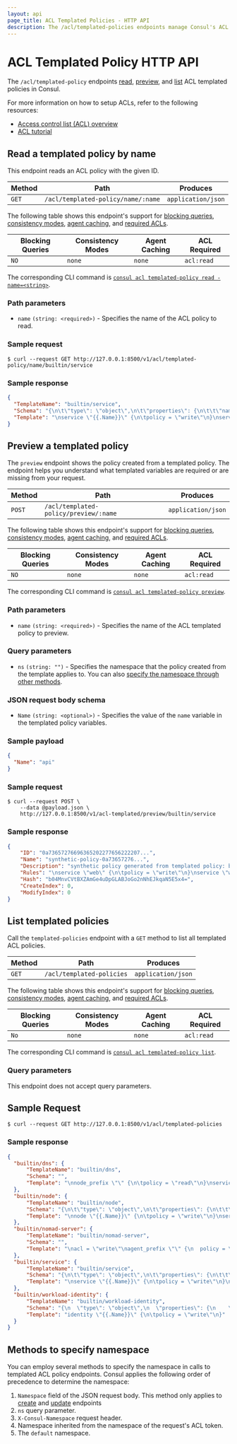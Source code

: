 ```yaml
---
layout: api
page_title: ACL Templated Policies - HTTP API
description: The /acl/templated-policies endpoints manage Consul's ACL templated policies.
---
```


# ACL Templated Policy HTTP API

The `/acl/templated-policy` endpoints [read](#read-a-templated-policy-by-name),
[preview](#preview-a-templated-policy), and [list](#list-templated-policies) ACL templated policies in Consul.

For more information on how to setup ACLs, refer to the following resources: 

- [Access control list (ACL) overview](/consul/docs/security/acl)
- [ACL tutorial](/consul/tutorials/security/access-control-setup-production)

## Read a templated policy by name

This endpoint reads an ACL policy with the given ID.

| Method | Path                     | Produces           |
| ------ | ------------------------ | ------------------ |
| `GET`  | `/acl/templated-policy/name/:name` | `application/json` |

The following table shows this endpoint's support for
[blocking queries](/consul/api-docs/features/blocking),
[consistency modes](/consul/api-docs/features/consistency),
[agent caching](/consul/api-docs/features/caching), and
[required ACLs](/consul/api-docs/api-structure#authentication).

| Blocking Queries | Consistency Modes | Agent Caching | ACL Required |
| ---------------- | ----------------- | ------------- | ------------ |
| `NO`            | `none`             | `none`        | `acl:read`   |

The corresponding CLI command is [`consul acl templated-policy read -name=<string>`](/consul/commands/acl/templated-policy/read#name).

### Path parameters

- `name` `(string: <required>)` - Specifies the name of the ACL policy to read.

### Sample request

```shell-session
$ curl --request GET http://127.0.0.1:8500/v1/acl/templated-policy/name/builtin/service
```

### Sample response

```json
{
  "TemplateName": "builtin/service",
  "Schema": "{\n\t\"type\": \"object\",\n\t\"properties\": {\n\t\t\"name\": { \"type\": \"string\", \"$ref\": \"#/definitions/min-length-one\" }\n\t},\n\t\"required\": [\"name\"],\n\t\"definitions\": {\n\t\t\"min-length-one\": {\n\t\t\t\t\"type\": \"string\",\n\t\t\t\t\"minLength\": 1\n\t\t}\n\t}\n}",
  "Template": "\nservice \"{{.Name}}\" {\n\tpolicy = \"write\"\n}\nservice \"{{.Name}}-sidecar-proxy\" {\n\tpolicy = \"write\"\n}\nservice_prefix \"\" {\n\tpolicy = \"read\"\n}\nnode_prefix \"\" {\n\tpolicy = \"read\"\n}"
}
```

## Preview a templated policy

The `preview` endpoint shows the policy created from a templated policy. The endpoint helps you understand what templated variables are required or are missing from your request.

| Method | Path          | Produces           |
| ------ | ------------- | ------------------ |
| `POST`  | `/acl/templated-policy/preview/:name` | `application/json` |

The following table shows this endpoint's support for
[blocking queries](/consul/api-docs/features/blocking),
[consistency modes](/consul/api-docs/features/consistency),
[agent caching](/consul/api-docs/features/caching), and
[required ACLs](/consul/api-docs/api-structure#authentication).

| Blocking Queries | Consistency Modes | Agent Caching | ACL Required |
| ---------------- | ----------------- | ------------- | ------------ |
| `NO`             | `none`            | `none`        | `acl:read`  |

The corresponding CLI command is [`consul acl templated-policy preview`](/consul/commands/acl/templated-policy/preview).

### Path parameters

- `name` `(string: <required>)` - Specifies the name of the ACL templated policy to preview.

### Query parameters

- `ns` `(string: "")` <EnterpriseAlert inline /> - Specifies the namespace that the policy created from the template applies to.
  You can also [specify the namespace through other methods](#methods-to-specify-namespace).

### JSON request body schema

- `Name` `(string: <optional>)` - Specifies the value of the `name` variable in the templated policy variables.

### Sample payload

```json
{
  "Name": "api"
}
```

### Sample request

```shell-session
$ curl --request POST \
    --data @payload.json \
    http://127.0.0.1:8500/v1/acl-templated/preview/builtin/service
```

### Sample response

```json
{
    "ID": "0a73657276696365202277656222207...",
    "Name": "synthetic-policy-0a73657276...",
    "Description": "synthetic policy generated from templated policy: builtin/service",
    "Rules": "\nservice \"web\" {\n\tpolicy = \"write\"\n}\nservice \"web-sidecar-proxy\" {\n\tpolicy = \"write\"\n}\nservice_prefix \"\" {\n\tpolicy = \"read\"\n}\nnode_prefix \"\" {\n\tpolicy = \"read\"\n}",
    "Hash": "b04MnvCVtBXZAmGe4uDpGLABJoGo2nNhEJkqaN5E5x4=",
    "CreateIndex": 0,
    "ModifyIndex": 0
}
```

## List templated policies

Call the `templated-policies` endpoint with a `GET` method to list all templated ACL policies.

| Method | Path                      | Produces           |
| ------ | ------------------------- | ------------------ |
| `GET`  | `/acl/templated-policies` | `application/json` |

The following table shows this endpoint's support for
[blocking queries](/consul/api-docs/features/blocking),
[consistency modes](/consul/api-docs/features/consistency),
[agent caching](/consul/api-docs/features/caching), and
[required ACLs](/consul/api-docs/api-structure#authentication).

| Blocking Queries | Consistency Modes | Agent Caching | ACL Required |
| ---------------- | ----------------- | ------------- | ------------ |
| `No`             | `none`             | `none`        | `acl:read`   |

The corresponding CLI command is [`consul acl templated-policy list`](/consul/commands/acl/templated-policy/list).

### Query parameters

This endpoint does not accept query parameters.

## Sample Request

```shell-session
$ curl --request GET http://127.0.0.1:8500/v1/acl/templated-policies
```

### Sample response 

```json
{
  "builtin/dns": {
      "TemplateName": "builtin/dns",
      "Schema": "",
      "Template": "\nnode_prefix \"\" {\n\tpolicy = \"read\"\n}\nservice_prefix \"\" {\n\tpolicy = \"read\"\n}\nquery_prefix \"\" {\n\tpolicy = \"read\"\n}"
  },
  "builtin/node": {
      "TemplateName": "builtin/node",
      "Schema": "{\n\t\"type\": \"object\",\n\t\"properties\": {\n\t\t\"name\": { \"type\": \"string\", \"$ref\": \"#/definitions/min-length-one\" }\n\t},\n\t\"required\": [\"name\"],\n\t\"definitions\": {\n\t\t\"min-length-one\": {\n\t\t\t\t\"type\": \"string\",\n\t\t\t\t\"minLength\": 1\n\t\t}\n\t}\n}",
      "Template": "\nnode \"{{.Name}}\" {\n\tpolicy = \"write\"\n}\nservice_prefix \"\" {\n\tpolicy = \"read\"\n}"
  },
  "builtin/nomad-server": {
      "TemplateName": "builtin/nomad-server",
      "Schema": "",
      "Template": "\nacl = \"write\"\nagent_prefix \"\" {\n  policy = \"read\"\n}\nnode_prefix \"\" {\n  policy = \"read\"\n}\nservice_prefix \"\" {\n  policy = \"write\"\n}"
  },
  "builtin/service": {
      "TemplateName": "builtin/service",
      "Schema": "{\n\t\"type\": \"object\",\n\t\"properties\": {\n\t\t\"name\": { \"type\": \"string\", \"$ref\": \"#/definitions/min-length-one\" }\n\t},\n\t\"required\": [\"name\"],\n\t\"definitions\": {\n\t\t\"min-length-one\": {\n\t\t\t\t\"type\": \"string\",\n\t\t\t\t\"minLength\": 1\n\t\t}\n\t}\n}",
      "Template": "\nservice \"{{.Name}}\" {\n\tpolicy = \"write\"\n}\nservice \"{{.Name}}-sidecar-proxy\" {\n\tpolicy = \"write\"\n}\nservice_prefix \"\" {\n\tpolicy = \"read\"\n}\nnode_prefix \"\" {\n\tpolicy = \"read\"\n}"
  },
  "builtin/workload-identity": {
      "TemplateName": "builtin/workload-identity",
      "Schema": "{\n  \"type\": \"object\",\n  \"properties\": {\n    \"name\": { \"type\": \"string\", \"$ref\": \"#/definitions/min-length-one\" }\n  },\n  \"required\": [\"name\"],\n  \"definitions\": {\n    \"min-length-one\": {\n      \"type\": \"string\",\n      \"minLength\": 1\n    }\n  }\n}",
      "Template": "identity \"{{.Name}}\" {\n\tpolicy = \"write\"\n}"
  }
}
```

## Methods to specify namespace <EnterpriseAlert inline />

You can employ several methods to specify the namespace in calls to templated ACL policy endpoints. Consul applies the following order of precedence to determine the namespace:
1. `Namespace` field of the JSON request body. This method only applies to [create](#create-a-policy) and [update](#update-a-policy) endpoints
1. `ns` query parameter.
1. `X-Consul-Namespace` request header.
1. Namespace inherited from the namespace of the request's ACL token.
1. The `default` namespace.